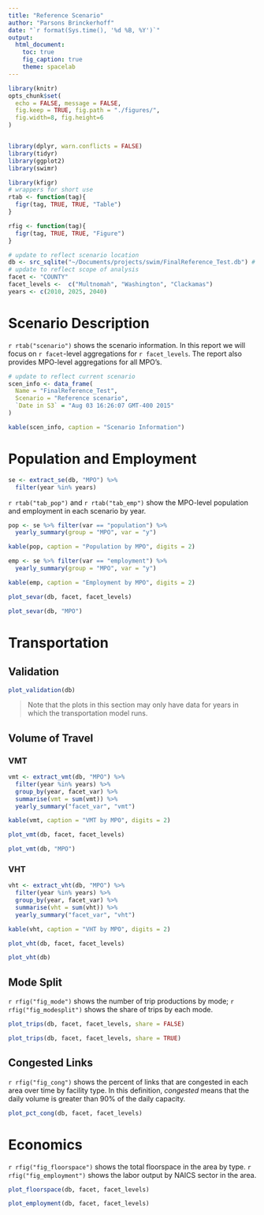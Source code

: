```yaml
---
title: "Reference Scenario"
author: "Parsons Brinckerhoff"
date: "`r format(Sys.time(), '%d %B, %Y')`"
output: 
  html_document:
    toc: true
    fig_caption: true
    theme: spacelab
---
```


```r
library(knitr)
opts_chunk$set(
  echo = FALSE, message = FALSE,
  fig.keep = TRUE, fig.path = "./figures/",
  fig.width=8, fig.height=6
)


library(dplyr, warn.conflicts = FALSE)
library(tidyr)
library(ggplot2)
library(swimr)
```

```r
library(kfigr)
# wrappers for short use
rtab <- function(tag){
  figr(tag, TRUE, TRUE, "Table")
}

rfig <- function(tag){
  figr(tag, TRUE, TRUE, "Figure")
}
```


```r
# update to reflect scenario location
db <- src_sqlite("~/Documents/projects/swim/FinalReference_Test.db") # reference
# update to reflect scope of analysis
facet <- "COUNTY" 
facet_levels <-  c("Multnomah", "Washington", "Clackamas")
years <- c(2010, 2025, 2040)
```



# Scenario Description

`r rtab("scenario")` shows the scenario information. 
In this report we will focus on `r facet`-level aggregations for 
`r facet_levels`. The report also provides MPO-level aggregations for all MPO's.

```r
# update to reflect current scenario
scen_info <- data_frame(
  Name = "FinalReference_Test",
  Scenario = "Reference scenario",
  `Date in S3` = "Aug 03 16:26:07 GMT-400 2015"
)

kable(scen_info, caption = "Scenario Information")
```


# Population and Employment

```r
se <- extract_se(db, "MPO") %>%
  filter(year %in% years)
```

`r rtab("tab_pop")` and `r rtab("tab_emp")` show the MPO-level population and 
employment in each scenario by year.

```r
pop <- se %>% filter(var == "population") %>%
  yearly_summary(group = "MPO", var = "y")

kable(pop, caption = "Population by MPO", digits = 2)
```

```r
emp <- se %>% filter(var == "employment") %>%
  yearly_summary(group = "MPO", var = "y")

kable(emp, caption = "Employment by MPO", digits = 2)
```


```r
plot_sevar(db, facet, facet_levels)
```

```r
plot_sevar(db, "MPO")
```


# Transportation 

## Validation

```r
plot_validation(db)
```

> Note that the plots in this section may only have data for years in which the 
transportation model runs.


## Volume of Travel

### VMT
```r
vmt <- extract_vmt(db, "MPO") %>%
  filter(year %in% years) %>%
  group_by(year, facet_var) %>%
  summarise(vmt = sum(vmt)) %>%
  yearly_summary("facet_var", "vmt")

kable(vmt, caption = "VMT by MPO", digits = 2)
```


```r
plot_vmt(db, facet, facet_levels)
```

```r
plot_vmt(db, "MPO")
```


### VHT
```r
vht <- extract_vht(db, "MPO") %>%
  filter(year %in% years) %>%
  group_by(year, facet_var) %>%
  summarise(vht = sum(vht)) %>%
  yearly_summary("facet_var", "vht")

kable(vht, caption = "VHT by MPO", digits = 2)
```

```r
plot_vht(db, facet, facet_levels)
```

```r
plot_vht(db)
```


## Mode Split

`r rfig("fig_mode")` shows the number of trip productions by mode; 
`r rfig("fig_modesplit")` shows the share of trips by each mode.

```r
plot_trips(db, facet, facet_levels, share = FALSE)
```

```r
plot_trips(db, facet, facet_levels, share = TRUE)
```

## Congested Links

`r rfig("fig_cong")` shows the percent of links that are congested in each
area over time by facility type. In this definition, *congested* means that
the daily volume is greater than 90% of the daily capacity.

```r
plot_pct_cong(db, facet, facet_levels)
```


# Economics

`r rfig("fig_floorspace")` shows the total floorspace in the area by type. 
`r rfig("fig_employment")` shows the labor output by NAICS sector in the area.

```r
plot_floorspace(db, facet, facet_levels)
```

```r
plot_employment(db, facet, facet_levels)
```


